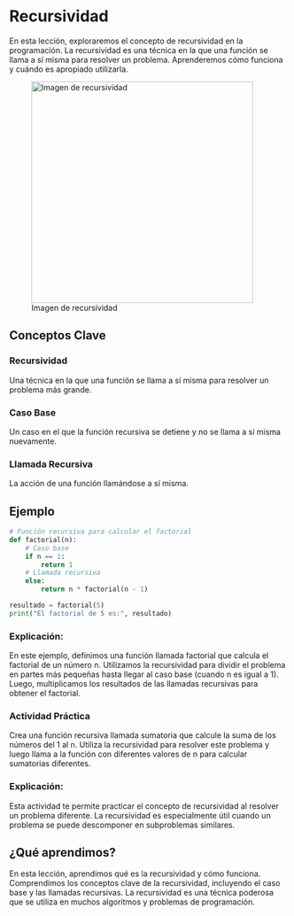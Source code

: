 # Recursividad

En esta lección, exploraremos el concepto de recursividad en la programación. La recursividad es una técnica en la que una función se llama a sí misma para resolver un problema. Aprenderemos cómo funciona y cuándo es apropiado utilizarla.

![Imagen de recursividad](images/recursion.png){fig-align="center" width="400"}

## Conceptos Clave

### Recursividad

Una técnica en la que una función se llama a sí misma para resolver un problema más grande.

### Caso Base

Un caso en el que la función recursiva se detiene y no se llama a sí misma nuevamente.

### Llamada Recursiva

La acción de una función llamándose a sí misma.

## Ejemplo

```python
# Función recursiva para calcular el factorial
def factorial(n):
    # Caso base
    if n == 1:
        return 1
    # Llamada recursiva
    else:
        return n * factorial(n - 1)

resultado = factorial(5)
print("El factorial de 5 es:", resultado)
```
### Explicación:

En este ejemplo, definimos una función llamada factorial que calcula el factorial de un número n. Utilizamos la recursividad para dividir el problema en partes más pequeñas hasta llegar al caso base (cuando n es igual a 1). Luego, multiplicamos los resultados de las llamadas recursivas para obtener el factorial.

:::{.callout-tip}

### Actividad Práctica

Crea una función recursiva llamada sumatoria que calcule la suma de los números del 1 al n. Utiliza la recursividad para resolver este problema y luego llama a la función con diferentes valores de n para calcular sumatorias diferentes.
:::

### Explicación:

Esta actividad te permite practicar el concepto de recursividad al resolver un problema diferente. La recursividad es especialmente útil cuando un problema se puede descomponer en subproblemas similares.

## ¿Qué aprendimos?

En esta lección, aprendimos qué es la recursividad y cómo funciona. Comprendimos los conceptos clave de la recursividad, incluyendo el caso base y las llamadas recursivas. La recursividad es una técnica poderosa que se utiliza en muchos algoritmos y problemas de programación.
